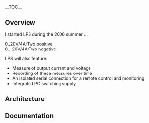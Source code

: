 
__TOC__

==Overview==
I started LPS during the 2006 summer ...
;0..20V/4A:Two positive
;0..-20V/4A:Two negative

LPS will also feature:
*Measure of output current and voltage
*Recording of these measures over time
*An isolated serial connection for a remote control and monitoring
*Integrated PC switching supply

==Architecture==

==Documentation==
